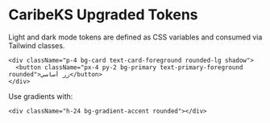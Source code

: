 
# CaribeKS Upgraded Tokens

Light and dark mode tokens are defined as CSS variables and consumed via Tailwind classes.

```tsx
<div className="p-4 bg-card text-card-foreground rounded-lg shadow">
  <button className="px-4 py-2 bg-primary text-primary-foreground rounded">زر أساسي</button>
</div>
```

Use gradients with:

```tsx
<div className="h-24 bg-gradient-accent rounded"></div>
```

